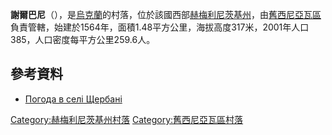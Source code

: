 {{coord|49|32|5|N|27|37|14|E|scale:100000|display=title}}

'''謝爾巴尼'''（{{lang-uk|Щербані}}），是[[烏克蘭|烏克蘭]]的村落，位於該國西部[[赫梅利尼茨基州|赫梅利尼茨基州]]，由[[舊西尼亞瓦區|舊西尼亞瓦區]]負責管轄，始建於1564年，面積1.48平方公里，海拔高度317米，2001年人口385，人口密度每平方公里259.6人。

==參考資料==
* [http://weather.in.ua/ua/hmel'nickaja/29248 Погода в селі Щербані]{{Wayback|url=http://weather.in.ua/ua/hmel'nickaja/29248 |date=20111220100838 }}

{{DEFAULTSORT:Щербані}}
[[Category:赫梅利尼茨基州村落|Category:赫梅利尼茨基州村落]]
[[Category:舊西尼亞瓦區村落|Category:舊西尼亞瓦區村落]]


{{Khmelnytskyi-geo-stub}}